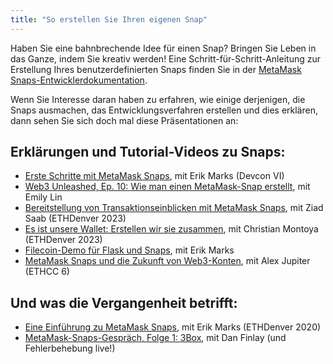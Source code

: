 ```yaml
---
title: "So erstellen Sie Ihren eigenen Snap"
---
```


Haben Sie eine bahnbrechende Idee für einen Snap? Bringen Sie Leben in das Ganze, indem Sie kreativ werden! Eine Schritt-für-Schritt-Anleitung zur Erstellung Ihres benutzerdefinierten Snaps finden Sie in der [MetaMask Snaps-Entwicklerdokumentation](https://docs.metamask.io/guide/snaps.html?utm_source=metamaskSupport&utm_medium=knowledge-base&utm_campaign=2023_Sep_snaps-launch_content_createyourown).

Wenn Sie Interesse daran haben zu erfahren, wie einige derjenigen, die Snaps ausmachen, das Entwicklungsverfahren erstellen und dies erklären, dann sehen Sie sich doch mal diese Präsentationen an:

## Erklärungen und Tutorial-Videos zu Snaps:

- [Erste Schritte mit MetaMask Snaps](https://www.youtube.com/watch?v=XXqTjgcnPqM), mit Erik Marks (Devcon VI)
- [Web3 Unleashed, Ep. 10: Wie man einen MetaMask-Snap erstellt](https://www.youtube.com/watch?v=Tvfma567BhU), mit Emily Lin
- [Bereitstellung von Transaktionseinblicken mit MetaMask Snaps](https://www.youtube.com/watch?v=dtov_vhfz4k), mit Ziad Saab (ETHDenver 2023)
- [Es ist unsere Wallet: Erstellen wir sie zusammen](https://www.youtube.com/watch?v=G6qunL2gnjE), mit Christian Montoya (ETHDenver 2023)
- [Filecoin-Demo für Flask und Snaps](https://www.youtube.com/watch?v=14uEYdgyEr8), mit Erik Marks
- [MetaMask Snaps und die Zukunft von Web3-Konten](https://www.youtube.com/watch?v=awTGajoXnZI), mit Alex Jupiter (ETHCC 6)

## Und was die Vergangenheit betrifft:

- [Eine Einführung zu MetaMask Snaps](https://www.youtube.com/watch?v=k5R8HVyNFxQ), mit Erik Marks (ETHDenver 2020)
- [MetaMask-Snaps-Gespräch, Folge 1: 3Box](https://www.youtube.com/watch?v=_veXcPQ1u0U), mit Dan Finlay (und Fehlerbehebung live!)

